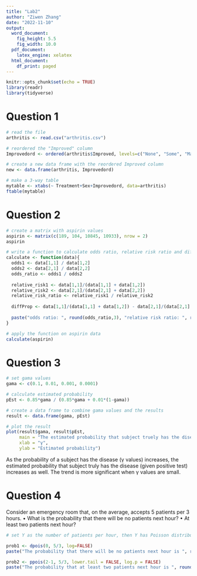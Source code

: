 ---
title: "Lab2"
author: "Ziwen Zhang"
date: "2022-11-10"
output:
  word_document:
    fig_height: 5.5
    fig_width: 10.0
  pdf_document: 
    latex_engine: xelatex
  html_document:
    df_print: paged
---

```{r setup, include=FALSE}
knitr::opts_chunk$set(echo = TRUE)
library(readr)
library(tidyverse)
```
# Question 1
```{r}
# read the file
arthritis <- read.csv("arthritis.csv")

# reordered the "Improved" column
Improvedord <- ordered(arthritis$Improved, levels=c("None", "Some", "Marked"))

# create a new data frame with the reordered Improved column
new <- data.frame(arthritis, Improvedord)

# make a 3-way table
mytable <- xtabs(~ Treatment+Sex+Improvedord, data=arthritis)
ftable(mytable)

```

# Question 2
```{r}
# create a matrix with aspirin values
aspirin <- matrix(c(189, 104, 10845, 10933), nrow = 2)
aspirin

# write a function to calculate odds ratio, relative risk ratio and difference of proportions for a 2 x 2 table.
calculate <- function(data){
  odds1 <- data[1,1] / data[1,2]
  odds2 <- data[2,1] / data[2,2]
  odds_ratio <- odds1 / odds2
  
  relative_risk1 <- data[1,1]/(data[1,1] + data[1,2])
  relative_risk2 <- data[2,1]/(data[2,1] + data[2,2])
  relative_risk_ratio <- relative_risk1 / relative_risk2
  
  diffProp <- data[1,1]/(data[1,1] + data[1,2]) - data[2,1]/(data[2,1] + data[2,2])
  
  paste("odds ratio: ", round(odds_ratio,3), "relative risk ratio: ", round(relative_risk_ratio,3), "difference of proportions: ", round(diffProp,3))
}

# apply the function on aspirin data
calculate(aspirin)
```

# Question 3
```{r}
# set gama values
gama <- c(0.1, 0.01, 0.001, 0.0001)

# calculate estimated probability
pEst <- 0.85*gama / (0.85*gama + 0.01*(1-gama))

# create a data frame to combine gama values and the results
result <- data.frame(gama, pEst)

# plot the result
plot(result$gama, result$pEst, 
     main = "The estimated probability that subject truely has the disease (given positive test)", 
     xlab = "γ", 
     ylab = "Estimated probability")
```

As the probability of a subject has the disease (γ values) increases, the estimated probability that subject truly has the disease (given positive test) increases as well. The trend is more significant when γ values are small.

# Question 4
Consider an emergency room that, on the average, accepts 5 patients per 3 hours.
• What is the probability that there will be no patients next hour?
• At least two patients next hour?
```{r}
# set Y as the number of patients per hour, then Y has Poisson distribution with λ = 5/3

prob1 <- dpois(0, 5/3, log=FALSE)
paste("The probability that there will be no patients next hour is ", round(prob1, 4))

prob2 <- ppois(2-1, 5/3, lower.tail = FALSE, log.p = FALSE)
paste("The probability that at least two patients next hour is ", round(prob2, 4))
```

